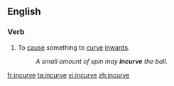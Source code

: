 ==English==

===Verb===
{{en-verb|incurves|incurving|incurved}}

# {{rare}} To [[cause]] something to [[curve]] [[inwards]].
#: ''A small amount of spin may '''incurve''' the ball.''

[[fr:incurve]]
[[ta:incurve]]
[[vi:incurve]]
[[zh:incurve]]